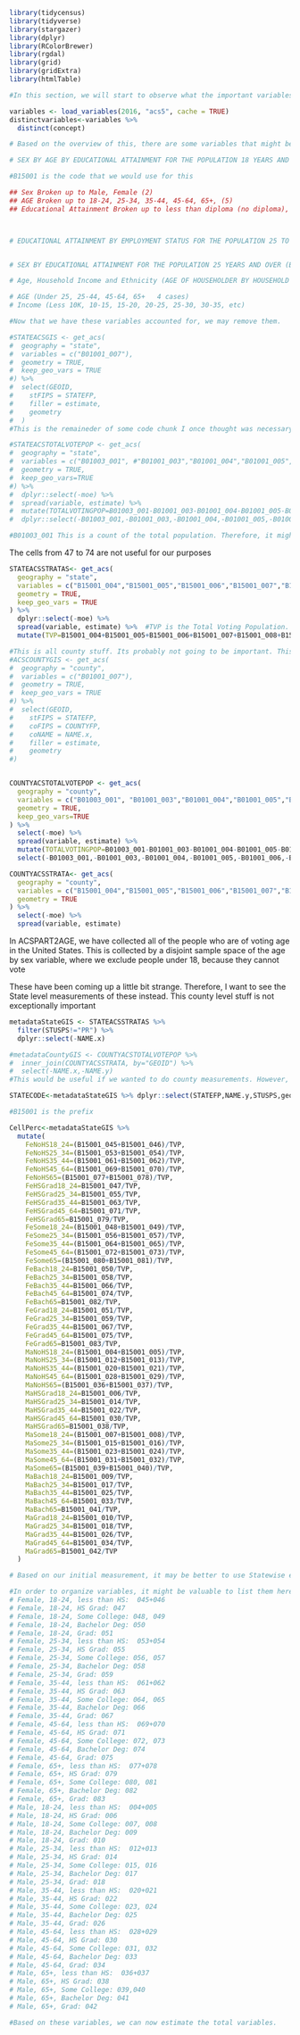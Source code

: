 
```r
library(tidycensus)
library(tidyverse)
library(stargazer)
library(dplyr)
library(RColorBrewer)
library(rgdal)
library(grid)
library(gridExtra)
library(htmlTable)

#In this section, we will start to observe what the important variables are in the ACS

```
```r
variables <- load_variables(2016, "acs5", cache = TRUE)
distinctvariables<-variables %>%
  distinct(concept)

# Based on the overview of this, there are some variables that might be important

# SEX BY AGE BY EDUCATIONAL ATTAINMENT FOR THE POPULATION 18 YEARS AND OVER

#B15001 is the code that we would use for this

## Sex Broken up to Male, Female (2)
## AGE Broken up to 18-24, 25-34, 35-44, 45-64, 65+, (5)
## Educational Attainment Broken up to less than diploma (no diploma), finish hs, Some college, associates, Bachelor, Graduate (6)



# EDUCATIONAL ATTAINMENT BY EMPLOYMENT STATUS FOR THE POPULATION 25 TO 64 YEARS


# SEX BY EDUCATIONAL ATTAINMENT FOR THE POPULATION 25 YEARS AND OVER (BLACK OR AFRICAN AMERICAN ALONE). There are other variables for other

# Age, Household Income and Ethnicity (AGE OF HOUSEHOLDER BY HOUSEHOLD INCOME IN THE PAST 12 MONTHS (IN 2016 INFLATION-ADJUSTED DOLLARS)))

# AGE (Under 25, 25-44, 45-64, 65+   4 cases)
# Income (Less 10K, 10-15, 15-20, 20-25, 25-30, 30-35, etc)

#Now that we have these variables accounted for, we may remove them. 

```

```r

#STATEACSGIS <- get_acs(
#  geography = "state",
#  variables = c("B01001_007"),
#  geometry = TRUE,
#  keep_geo_vars = TRUE
#) %>%
#  select(GEOID,
#    stFIPS = STATEFP,
#    filler = estimate,
#    geometry
#  )
#This is the remaineder of some code chunk I once thought was necessary. I know realize it is not. 

#STATEACSTOTALVOTEPOP <- get_acs(
#  geography = "state",
#  variables = c("B01003_001", #"B01001_003","B01001_004","B01001_005","B01001_006","B01001_027","B01001_028","B01001_029","B01001_030"),
#  geometry = TRUE,
#  keep_geo_vars=TRUE
#) %>%
#  dplyr::select(-moe) %>%
#  spread(variable, estimate) %>%
#  mutate(TOTALVOTINGPOP=B01003_001-B01001_003-B01001_004-B01001_005-B01001_006-B01001_027-B01001_028-B01001_029#-B01001_030) %>%   #Here, we are taking the whole population less the parts of the population that are under 18 #years old. We want to get an understanding of the size of the voting population of this area
#  dplyr::select(-B01003_001,-B01001_003,-B01001_004,-B01001_005,-B01001_006,-B01001_027,-B01001_028,-B01001_029#,-B01001_030)

#B01003_001 This is a count of the total population. Therefore, it might be important to include. 
```
The cells from 47 to 74 are not useful for our purposes

```r
STATEACSSTRATAS<- get_acs(
  geography = "state",
  variables = c("B15001_004","B15001_005","B15001_006","B15001_007","B15001_008","B15001_009","B15001_010","B15001_012","B15001_013","B15001_014","B15001_015","B15001_016","B15001_017","B15001_018","B15001_020","B15001_021","B15001_022","B15001_023","B15001_024","B15001_025","B15001_026","B15001_028","B15001_029","B15001_030","B15001_031","B15001_032","B15001_033","B15001_034","B15001_036","B15001_037","B15001_038","B15001_039","B15001_040","B15001_041","B15001_042","B15001_045","B15001_046","B15001_047","B15001_048","B15001_049","B15001_050","B15001_051","B15001_053","B15001_054","B15001_055","B15001_056","B15001_057","B15001_058","B15001_059","B15001_061","B15001_062","B15001_063","B15001_064","B15001_065","B15001_066","B15001_067","B15001_069","B15001_070","B15001_071","B15001_072","B15001_073","B15001_074","B15001_075","B15001_077","B15001_078","B15001_079","B15001_080","B15001_081","B15001_082","B15001_083"),
  geometry = TRUE,
  keep_geo_vars = TRUE
) %>%
  dplyr::select(-moe) %>%
  spread(variable, estimate) %>%  #TVP is the Total Voting Population. We are summing over all of the education variales, because this will allow us to prevent any difference in calculations between census calculations
  mutate(TVP=B15001_004+B15001_005+B15001_006+B15001_007+B15001_008+B15001_009+B15001_010+B15001_012+B15001_013+B15001_014+B15001_015+B15001_016+B15001_017+B15001_018+B15001_020+B15001_021+B15001_022+B15001_023+B15001_024+B15001_025+B15001_026+B15001_028+B15001_029+B15001_030+B15001_031+B15001_032+B15001_033+B15001_034+B15001_036+B15001_037+B15001_038+B15001_039+B15001_040+B15001_041+B15001_042+B15001_045+B15001_046+B15001_047+B15001_048+B15001_049+B15001_050+B15001_051+B15001_053+B15001_054+B15001_055+B15001_056+B15001_057+B15001_058+B15001_059+B15001_061+B15001_062+B15001_063+B15001_064+B15001_065+B15001_066+B15001_067+B15001_069+B15001_070+B15001_071+B15001_072+B15001_073+B15001_074+B15001_075+B15001_077+B15001_078+B15001_079+B15001_080+B15001_081+B15001_082+B15001_083)

```

```r
#This is all county stuff. Its probably not going to be important. This is because background research on MRP suggests that it would require a larger sample size in order to get an accurate estimate of pro vs. anti war sentiment. 
#ACSCOUNTYGIS <- get_acs(
#  geography = "county",
#  variables = c("B01001_007"),
#  geometry = TRUE,
#  keep_geo_vars = TRUE
#) %>%
#  select(GEOID,
#    stFIPS = STATEFP,
#    coFIPS = COUNTYFP,
#    coNAME = NAME.x,
#    filler = estimate,
#    geometry
#)


COUNTYACSTOTALVOTEPOP <- get_acs(
  geography = "county",
  variables = c("B01003_001", "B01001_003","B01001_004","B01001_005","B01001_006","B01001_027","B01001_028","B01001_029","B01001_030"),
  geometry = TRUE,
  keep_geo_vars=TRUE
) %>%
  select(-moe) %>%
  spread(variable, estimate) %>%
  mutate(TOTALVOTINGPOP=B01003_001-B01001_003-B01001_004-B01001_005-B01001_006-B01001_027-B01001_028-B01001_029-B01001_030) %>%   #Here, we are taking the whole population less the parts of the population that are under 18 years old. We want to get an understanding of the size of the voting population of this area
  select(-B01003_001,-B01001_003,-B01001_004,-B01001_005,-B01001_006,-B01001_027,-B01001_028,-B01001_029,-B01001_030)

COUNTYACSSTRATA<- get_acs(
  geography = "county",
  variables = c("B15001_004","B15001_005","B15001_006","B15001_007","B15001_008","B15001_009","B15001_010","B15001_012","B15001_013","B15001_014","B15001_015","B15001_016","B15001_017","B15001_018","B15001_020","B15001_021","B15001_022","B15001_023","B15001_024","B15001_025","B15001_026","B15001_028","B15001_029","B15001_030","B15001_031","B15001_032","B15001_033","B15001_034","B15001_036","B15001_037","B15001_038","B15001_039","B15001_040","B15001_041","B15001_042","B15001_045","B15001_046","B15001_047","B15001_048","B15001_049","B15001_050","B15001_051","B15001_053","B15001_054","B15001_055","B15001_056","B15001_057","B15001_058","B15001_059","B15001_061","B15001_062","B15001_063","B15001_064","B15001_065","B15001_066","B15001_067","B15001_069","B15001_070","B15001_071","B15001_072","B15001_073","B15001_074","B15001_075","B15001_077","B15001_078","B15001_079","B15001_080","B15001_081","B15001_082","B15001_083"),
  geometry = TRUE
) %>%
  select(-moe) %>%
  spread(variable, estimate)
```

In ACSPART2AGE, we have collected all of the people who are of voting age in the United States. This is collected by a disjoint sample space of the age by sex variable, where we exclude people under 18, because they cannot vote

These have been coming up a little bit strange. Therefore, I want to see the State level measurements of these instead. 
This county level stuff is not exceptionally important


```r
metadataStateGIS <- STATEACSSTRATAS %>%
  filter(STUSPS!="PR") %>%
  dplyr::select(-NAME.x)

#metadataCountyGIS <- COUNTYACSTOTALVOTEPOP %>%
#  inner_join(COUNTYACSSTRATA, by="GEOID") %>%
#  select(-NAME.x,-NAME.y)
#This would be useful if we wanted to do county measurements. However, I do not believe that is best moving forward. 

STATECODE<-metadataStateGIS %>% dplyr::select(STATEFP,NAME.y,STUSPS,geometry)

#B15001 is the prefix

CellPerc<-metadataStateGIS %>%
  mutate(
    FeNoHS18_24=(B15001_045+B15001_046)/TVP,
    FeNoHS25_34=(B15001_053+B15001_054)/TVP,
    FeNoHS35_44=(B15001_061+B15001_062)/TVP,
    FeNoHS45_64=(B15001_069+B15001_070)/TVP,
    FeNoHS65=(B15001_077+B15001_078)/TVP,
    FeHSGrad18_24=B15001_047/TVP,
    FeHSGrad25_34=B15001_055/TVP,
    FeHSGrad35_44=B15001_063/TVP,
    FeHSGrad45_64=B15001_071/TVP,
    FeHSGrad65=B15001_079/TVP,
    FeSome18_24=(B15001_048+B15001_049)/TVP,
    FeSome25_34=(B15001_056+B15001_057)/TVP,
    FeSome35_44=(B15001_064+B15001_065)/TVP,
    FeSome45_64=(B15001_072+B15001_073)/TVP,
    FeSome65=(B15001_080+B15001_081)/TVP,
    FeBach18_24=B15001_050/TVP,
    FeBach25_34=B15001_058/TVP,
    FeBach35_44=B15001_066/TVP,
    FeBach45_64=B15001_074/TVP,
    FeBach65=B15001_082/TVP,
    FeGrad18_24=B15001_051/TVP,
    FeGrad25_34=B15001_059/TVP,
    FeGrad35_44=B15001_067/TVP,
    FeGrad45_64=B15001_075/TVP,
    FeGrad65=B15001_083/TVP,
    MaNoHS18_24=(B15001_004+B15001_005)/TVP,
    MaNoHS25_34=(B15001_012+B15001_013)/TVP,
    MaNoHS35_44=(B15001_020+B15001_021)/TVP,
    MaNoHS45_64=(B15001_028+B15001_029)/TVP,
    MaNoHS65=(B15001_036+B15001_037)/TVP,
    MaHSGrad18_24=B15001_006/TVP,
    MaHSGrad25_34=B15001_014/TVP,
    MaHSGrad35_44=B15001_022/TVP,
    MaHSGrad45_64=B15001_030/TVP,
    MaHSGrad65=B15001_038/TVP,
    MaSome18_24=(B15001_007+B15001_008)/TVP,
    MaSome25_34=(B15001_015+B15001_016)/TVP,
    MaSome35_44=(B15001_023+B15001_024)/TVP,
    MaSome45_64=(B15001_031+B15001_032)/TVP,
    MaSome65=(B15001_039+B15001_040)/TVP,
    MaBach18_24=B15001_009/TVP,
    MaBach25_34=B15001_017/TVP,
    MaBach35_44=B15001_025/TVP,
    MaBach45_64=B15001_033/TVP,
    MaBach65=B15001_041/TVP,
    MaGrad18_24=B15001_010/TVP,
    MaGrad25_34=B15001_018/TVP,
    MaGrad35_44=B15001_026/TVP,
    MaGrad45_64=B15001_034/TVP,
    MaGrad65=B15001_042/TVP
  )

# Based on our initial measurement, it may be better to use Statewise estimates on preferenes for War. This is especially because our intiial measurement of counties appears to have a smaller initial value. 

#In order to organize variables, it might be valuable to list them here as brackets
# Female, 18-24, less than HS:  045+046
# Female, 18-24, HS Grad: 047
# Female, 18-24, Some College: 048, 049
# Female, 18-24, Bachelor Deg: 050
# Female, 18-24, Grad: 051
# Female, 25-34, less than HS:  053+054
# Female, 25-34, HS Grad: 055
# Female, 25-34, Some College: 056, 057
# Female, 25-34, Bachelor Deg: 058
# Female, 25-34, Grad: 059
# Female, 35-44, less than HS:  061+062
# Female, 35-44, HS Grad: 063
# Female, 35-44, Some College: 064, 065
# Female, 35-44, Bachelor Deg: 066
# Female, 35-44, Grad: 067
# Female, 45-64, less than HS:  069+070
# Female, 45-64, HS Grad: 071
# Female, 45-64, Some College: 072, 073
# Female, 45-64, Bachelor Deg: 074
# Female, 45-64, Grad: 075
# Female, 65+, less than HS:  077+078
# Female, 65+, HS Grad: 079
# Female, 65+, Some College: 080, 081
# Female, 65+, Bachelor Deg: 082
# Female, 65+, Grad: 083
# Male, 18-24, less than HS:  004+005
# Male, 18-24, HS Grad: 006
# Male, 18-24, Some College: 007, 008
# Male, 18-24, Bachelor Deg: 009
# Male, 18-24, Grad: 010
# Male, 25-34, less than HS:  012+013
# Male, 25-34, HS Grad: 014
# Male, 25-34, Some College: 015, 016
# Male, 25-34, Bachelor Deg: 017
# Male, 25-34, Grad: 018
# Male, 35-44, less than HS:  020+021
# Male, 35-44, HS Grad: 022
# Male, 35-44, Some College: 023, 024
# Male, 35-44, Bachelor Deg: 025
# Male, 35-44, Grad: 026
# Male, 45-64, less than HS:  028+029
# Male, 45-64, HS Grad: 030
# Male, 45-64, Some College: 031, 032
# Male, 45-64, Bachelor Deg: 033
# Male, 45-64, Grad: 034
# Male, 65+, less than HS:  036+037
# Male, 65+, HS Grad: 038
# Male, 65+, Some College: 039,040
# Male, 65+, Bachelor Deg: 041
# Male, 65+, Grad: 042

#Based on these variables, we can now estimate the total variables. 
```

